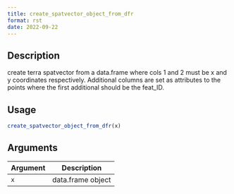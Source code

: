 ```yaml
--- 
title: create_spatvector_object_from_dfr 
format: rst 
date: 2022-09-22 
--- 
```


## Description

create terra spatvector from a data.frame where cols 1 and 2 must
 be x and y coordinates respectively. Additional columns are set as attributes
 to the points where the first additional should be the feat_ID.


## Usage

```r
create_spatvector_object_from_dfr(x)
```


## Arguments

Argument      |Description
------------- |----------------
`x`     |     data.frame object


